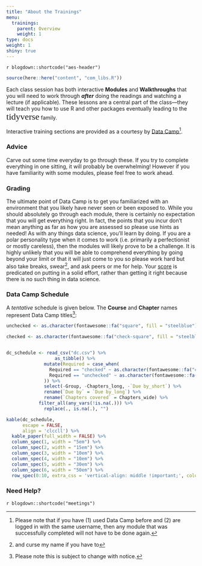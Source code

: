 ```yaml
---
title: "About the Trainings"
menu:
  trainings:
    parent: Overview
    weight: 1
type: docs
weight: 1
shiny: true
---
```


`r blogdown::shortcode("aes-header")`

```r
source(here::here("content", "com_libs.R"))
```

Each class session has both interactive **Modules** and **Walkthroughs** that you will need to work through ***after*** doing the readings and watching a lecture (if applicable). These lessons are a central part of the class—they will teach you how to use R and other packages eventually leading to the <font face="Arial Narrow" size="5em">`tidyverse`{=html}</font> family.

Interactive training sections are provided as a courtesy by [Data Camp](https://www.datacamp.com/)^[Please note that if you have (1) used Data Camp before and (2) are logged in with the same username, then any module that was successfully completed will not have to be done again.]. 

### Advice
Carve out some time everyday to go through these. If you try to complete everything in one sitting, it will probably be overwhelming! However if you have familiarity with some modules, please feel free to work ahead.

### Grading
The ultimate point of Data Camp is to get you familiarized with an environment that you likely have never seen or been exposed to. While you should absolutely go through each module, there is certainly no expectation that you will get everything right. In fact, the points that you incur don't mean anything as far as how you are assessed so please use hints as needed! As with any things data science, you'll learn by doing. If you are a polar personality type when it comes to work (i.e. primarily a perfectionist or mostly careless), then the modules will likely prove to be a challenge. It is highly unlikely that you will be able to comprehend everything by going beyond your limit or that it will just come to you so please work hard but also take breaks, swear^[and curse my name if you have to], and ask peers or me for help. Your [score](/lesson/gradingish/) is predicated on putting in a solid effort, rather than getting it right because there is no such thing in data science. 

### Data Camp Schedule

A *tentative* schedule is given below. The **Course** and **Chapter** names represent Data Camp titles^[Please note this is subject to change with notice.]:

```r
unchecked <- as.character(fontawesome::fa("square", fill = "steelblue"))

checked <- as.character(fontawesome::fa("check-square", fill = "steelblue"))


dc_schedule <- read_csv("dc.csv") %>% 
                  as_tibble() %>%
              mutate(Required = case_when(
                Required == "checked" ~ as.character(fontawesome::fa("check-circle", fill = "#428bca", height = "15px")),
                Required == "unchecked" ~ as.character(fontawesome::fa("times-circle", fill = "#d9534f", height = "15px"))
              )) %>%
              select(-Group, -Chapters_long, -`Due by_short`) %>%
              rename(`Due by` = `Due by_long`) %>%
              rename(`Chapters covered` = Chapters_wide) %>%
            filter_all(any_vars(!is.na(.))) %>%
              replace(., is.na(.), "")
```


```r
kable(dc_schedule, 
      escape = FALSE,
      align = 'clccll') %>%
  kable_paper(full_width = FALSE) %>%
  column_spec(1, width = "5em") %>%
  column_spec(2, width = "15em") %>%
  column_spec(3, width = "10em") %>%
  column_spec(4, width = "10em") %>%
  column_spec(5, width = "30em") %>%
  column_spec(6, width = "50em") %>%
  row_spec(0:10, extra_css = 'vertical-align: middle !important;', color = "#ffffff", background = "transparent") 
```

### Need Help?

`r blogdown::shortcode("meetings")`
